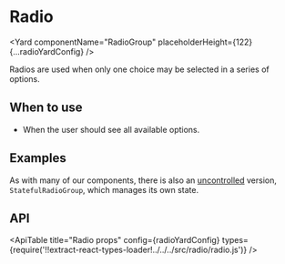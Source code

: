 <!--
Copyright (c) 2018-2020 Uber Technologies, Inc.

This source code is licensed under the MIT license found in the
LICENSE file in the root directory of this source tree.
-->






# Radio

<Yard componentName="RadioGroup" placeholderHeight={122} {...radioYardConfig} />

Radios are used when only one choice may be selected in a series of options.

## When to use

- When the user should see all available options.

## Examples

<Example title="Basic usage" path="radio/basic.js">
  <Basic />
</Example>

<Example title="Disabled radios" path="radio/disabled.js">
  <Disabled />
</Example>

<Example title="Horizontal alignment" path="radio/horizontal-align.js">
  <HorizontalAlign />
</Example>

<Example title="Error state" path="radio/error.js">
  <Error />
</Example>

<Example title="Overrides usage" path="radio/overrides.js">
  <Customization />
</Example>

<Example title="Stateful (uncontrolled) usage" path="radio/stateful.js">
  <Stateful />
</Example>

As with many of our components, there is also an [uncontrolled](https://reactjs.org/docs/uncontrolled-components.html) version, `StatefulRadioGroup`, which manages its own state.

## API

<ApiTable
  title="Radio props"
  config={radioYardConfig}
  types={require('!!extract-react-types-loader!../../../src/radio/radio.js')}
/>

<Exports component={RadioExports} title="Radio exports" path="baseui/radio" />

